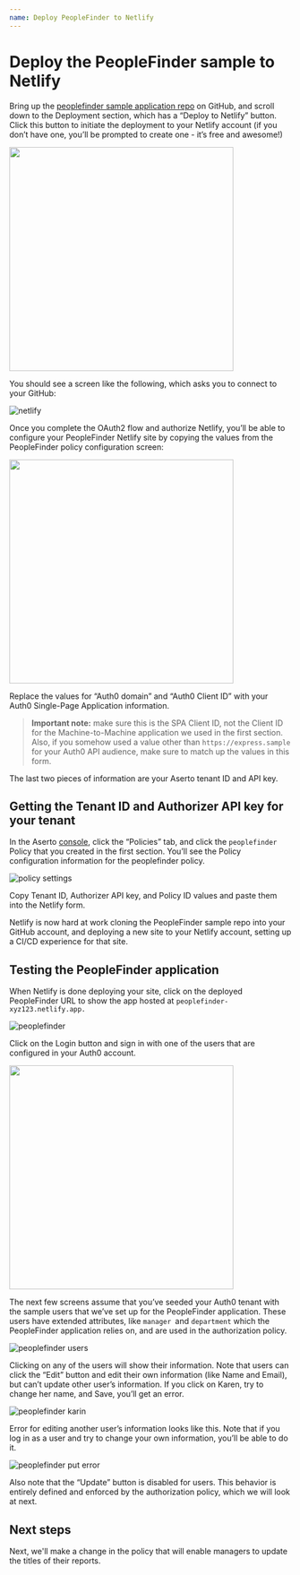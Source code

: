 ```yaml
---
name: Deploy PeopleFinder to Netlify
---
```


# Deploy the PeopleFinder sample to Netlify

Bring up the [peoplefinder sample application repo](https://github.com/aserto-demo/peoplefinder) on GitHub, and scroll down to the Deployment section, which has a “Deploy to Netlify” button. Click this button to initiate the deployment to your Netlify account (if you don’t have one, you’ll be prompted to create one - it’s free and awesome!)

[<img src="/peoplefinder-repo.png" width="400"/>](peoplefinder-repo.png)
 
You should see a screen like the following, which asks you to connect to your GitHub:

![netlify](/netlify.png)

Once you complete the OAuth2 flow and authorize Netlify, you’ll be able to configure your PeopleFinder Netlify site by copying the values from the PeopleFinder policy configuration screen:

[<img src="/netlify-form.png" width="400"/>](/netlify-form.png)

Replace the values for “Auth0 domain” and “Auth0 Client ID” with your Auth0 Single-Page Application information. 

> **Important note:** make sure this is the SPA Client ID, not the Client ID for the Machine-to-Machine application we used in the first section.  Also, if you somehow used a value other than `https://express.sample` for your Auth0 API audience, make sure to match up the values in this form.

The last two pieces of information are your Aserto tenant ID and API key.

## Getting the Tenant ID and Authorizer API key for your tenant

In the Aserto [console](https://console.aserto.com), click the “Policies” tab, and click the `peoplefinder` Policy that you created in the first section. You’ll see the Policy configuration information for the peoplefinder policy.

![policy settings](/policy-settings.png)

Copy Tenant ID, Authorizer API key, and Policy ID values and paste them into the Netlify form.

Netlify is now hard at work cloning the PeopleFinder sample repo into your GitHub account, and deploying a new site to your Netlify account, setting up a CI/CD experience for that site. 

## Testing the PeopleFinder application

When Netlify is done deploying your site, click on the deployed PeopleFinder URL to show the app hosted at `peoplefinder-xyz123.netlify.app.`  

![peoplefinder](/peoplefinder.png)

Click on the Login button and sign in with one of the users that are configured in your Auth0 account.  

[<img src="/peoplefinder-login.png" width="400"/>](peoplefinder-login.png)

The next few screens assume that you’ve seeded your Auth0 tenant with the sample users that we’ve set up for the PeopleFinder application.  These users have extended attributes, like `manager `and `department` which the PeopleFinder application relies on, and are used in the authorization policy. 

![peoplefinder users](/peoplefinder-users.png)

Clicking on any of the users will show their information. Note that users can click the “Edit” button and edit their own information (like Name and Email), but can’t update other user’s information. If you click on Karen, try to change her name, and Save, you’ll get an error.

![peoplefinder karin](/peoplefinder-karin.png)

Error for editing another user’s information looks like this. Note that if you log in as a user and try to change your own information, you’ll be able to do it.

![peoplefinder put error](/peoplefinder-put-error.png)

Also note that the “Update” button is disabled for users. This behavior is entirely defined and enforced by the authorization policy, which we will look at next.

## Next steps

Next, we'll make a change in the policy that will enable managers to update the titles of their reports.

